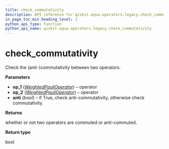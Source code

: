 ```yaml
---
title: check_commutativity
description: API reference for qiskit.aqua.operators.legacy.check_commutativity
in_page_toc_min_heading_level: 1
python_api_type: function
python_api_name: qiskit.aqua.operators.legacy.check_commutativity
---
```


# check\_commutativity

<Function id="qiskit.aqua.operators.legacy.check_commutativity" name="check_commutativity" isDedicatedPage={true} github="https://github.com/qiskit-community/qiskit-aqua/tree/stable/0.7/qiskit/aqua/operators/legacy/common.py" signature="check_commutativity(op_1, op_2, anti=False)">
  Check the (anti-)commutativity between two operators.

  **Parameters**

  *   **op\_1** ([*WeightedPauliOperator*](qiskit.aqua.operators.legacy.WeightedPauliOperator "qiskit.aqua.operators.legacy.WeightedPauliOperator")) – operator
  *   **op\_2** ([*WeightedPauliOperator*](qiskit.aqua.operators.legacy.WeightedPauliOperator "qiskit.aqua.operators.legacy.WeightedPauliOperator")) – operator
  *   **anti** (*bool*) – if True, check anti-commutativity, otherwise check commutativity.

  **Returns**

  whether or not two operators are commuted or anti-commuted.

  **Return type**

  bool
</Function>

